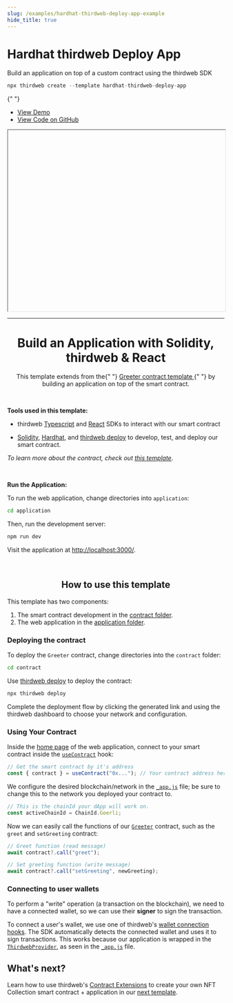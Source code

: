 ```yaml
---
slug: /examples/hardhat-thirdweb-deploy-app-example
hide_title: true
---
```


# Hardhat thirdweb Deploy App

Build an application on top of a custom contract using the thirdweb SDK

```jsx
npx thirdweb create --template hardhat-thirdweb-deploy-app
```

{" "}
<ul>
  <li>
    <a href="">View Demo</a>
  </li>
  <li>
    <a href="https://github.com/thirdweb-example/hardhat-thirdweb-deploy-app">
      View Code on GitHub
    </a>
  </li>
</ul>

<iframe
  src=""
  title="hardhat-thirdweb-deploy-app"
  width="100%"
  height="420px"
  scrolling="yes"
  style={{
    marginBottom: 32,
    borderRadius: 16,
    border: "1px solid rgba(255,255,255,0.2)",
  }}
></iframe>

---

<h1 align="center">Build an Application with Solidity, thirdweb & React</h1>

<p align="center">
  This template extends from the{" "}
  <a href="https://replit.com/@thirdweb-dev/Get-Started-with-Solidity-using-Hardhat-and-thirdweb-deploy">
    Greeter contract template
  </a>{" "}
  by building an application on top of the smart contract.
</p>

<br />

<b>Tools used in this template: </b>

- thirdweb [Typescript](https://portal.thirdweb.com/typescript) and [React](https://portal.thirdweb.com/react) SDKs to interact with our smart contract

- [Solidity](https://docs.soliditylang.org/en/v0.8.14/), [Hardhat](https://hardhat.org/), and [thirdweb deploy](https://portal.thirdweb.com/thirdweb-deploy) to develop, test, and deploy our smart contract.

_To learn more about the contract, check out [this template](https://replit.com/@thirdweb-dev/Get-Started-with-Solidity-using-Hardhat-and-thirdweb-deploy)_.

<br />

<b>Run the Application:</b>

To run the web application, change directories into `application`:

```bash
cd application
```

Then, run the development server:

```bash
npm run dev
```

Visit the application at [http://localhost:3000/](http://localhost:3000/).

<br />

<h2 align="center">How to use this template</h2>

This template has two components:

1. The smart contract development in the [contract folder](./contract).
2. The web application in the [application folder](./application).

<h3>Deploying the contract</h3>

To deploy the `Greeter` contract, change directories into the `contract` folder:

```bash
cd contract
```

Use [thirdweb deploy](https://portal.thirdweb.com/thirdweb-deploy) to deploy the contract:

```bash
npx thirdweb deploy
```

Complete the deployment flow by clicking the generated link and using the thirdweb dashboard to choose your network and configuration.

<h3>Using Your Contract</h3>

Inside the [home page](./application/pages/index.js) of the web application, connect to your smart contract inside the [`useContract`](https://portal.thirdweb.com/react/react.usecontract#usecontract-function) hook:

```jsx
// Get the smart contract by it's address
const { contract } = useContract("0x..."); // Your contract address here (from the thirdweb dashboard)
```

We configure the desired blockchain/network in the [`_app.js`](./application/pages/_app.js) file; be sure to change this to the network you deployed your contract to.

```jsx
// This is the chainId your dApp will work on.
const activeChainId = ChainId.Goerli;
```

Now we can easily call the functions of our [`Greeter`](./contract/Greeter.sol) contract, such as the `greet` and `setGreeting` contract:

```jsx
// Greet function (read message)
await contract?.call("greet");

// Set greeting function (write message)
await contract?.call("setGreeting", newGreeting);
```

### Connecting to user wallets

To perform a "write" operation (a transaction on the blockchain), we need to have a connected wallet, so we can use their **signer** to sign the transaction.

To connect a user's wallet, we use one of thirdweb's [wallet connection hooks](https://portal.thirdweb.com/react/category/wallet-connection). The SDK automatically detects the connected wallet and uses it to sign transactions. This works because our application is wrapped in the [`ThirdwebProvider`](https://portal.thirdweb.com/react/react.thirdwebprovider), as seen in the [`_app.js`](./application/pages/_app.js) file.

## What's next?

Learn how to use thirdweb's [Contract Extensions](https://portal.thirdweb.com/thirdweb-deploy/contract-extensions) to create your own NFT Collection smart contract + application in our [next template](https://replit.com/@thirdweb-dev/Create-an-NFT-collection-with-Solidity-thirdweb#.replit).
